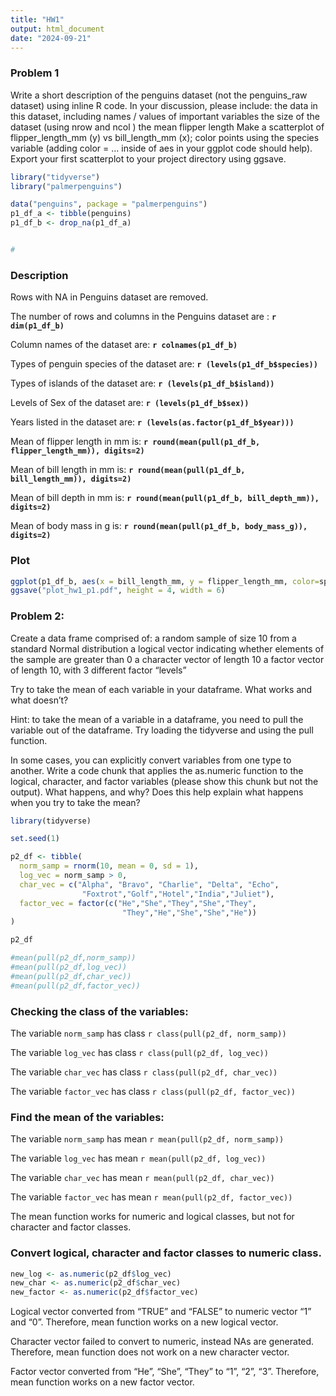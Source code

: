 ```yaml
---
title: "HW1"
output: html_document
date: "2024-09-21"
---
```


### Problem 1
Write a short description of the penguins dataset (not the penguins_raw dataset) using inline R code. In your discussion, please
include:
the data in this dataset, including names / values of important variables
the size of the dataset (using nrow and ncol )
the mean flipper length
Make a scatterplot of flipper_length_mm (y) vs bill_length_mm (x); color points using the species variable (adding color = ... inside of
aes in your ggplot code should help).
Export your first scatterplot to your project directory using ggsave.


```r
library("tidyverse")
library("palmerpenguins")

data("penguins", package = "palmerpenguins")
p1_df_a <- tibble(penguins)
p1_df_b <- drop_na(p1_df_a)


#
```

### Description 
Rows with NA in Penguins dataset are removed. 

The number of rows and columns in the Penguins dataset are : **`r dim(p1_df_b)`**

Column names of the dataset are: **`r colnames(p1_df_b)`**

Types of penguin species of the dataset are: **`r (levels(p1_df_b$species))`**

Types of islands of the dataset are: **`r (levels(p1_df_b$island))`**

Levels of Sex of the dataset are: **`r (levels(p1_df_b$sex))`**

Years listed in the dataset are: **`r (levels(as.factor(p1_df_b$year)))`**

Mean of flipper length in mm is: **`r round(mean(pull(p1_df_b, flipper_length_mm)), digits=2)`**

Mean of bill length in mm is: **`r round(mean(pull(p1_df_b, bill_length_mm)), digits=2)`**

Mean of bill depth in mm is: **`r round(mean(pull(p1_df_b, bill_depth_mm)), digits=2)`**

Mean of body mass in g is: **`r round(mean(pull(p1_df_b, body_mass_g)), digits=2)`**

### Plot

```r

ggplot(p1_df_b, aes(x = bill_length_mm, y = flipper_length_mm, color=species)) + geom_point()
ggsave("plot_hw1_p1.pdf", height = 4, width = 6)


```

### Problem 2:
Create a data frame comprised of:
a random sample of size 10 from a standard Normal distribution
a logical vector indicating whether elements of the sample are greater than 0
a character vector of length 10
a factor vector of length 10, with 3 different factor “levels”

Try to take the mean of each variable in your dataframe. What works and what doesn’t?

Hint: to take the mean of a variable in a dataframe, you need to pull the variable out of the dataframe. Try loading the tidyverse and using the
pull function.

In some cases, you can explicitly convert variables from one type to another. Write a code chunk that applies the as.numeric function to the logical, character, and factor variables (please show this chunk but not the output). What happens, and why? Does this help explain what happens when you try to take the mean?

```r
library(tidyverse)
```

```r
set.seed(1)

p2_df <- tibble(
  norm_samp = rnorm(10, mean = 0, sd = 1),
  log_vec = norm_samp > 0,
  char_vec = c("Alpha", "Bravo", "Charlie", "Delta", "Echo",
                "Foxtrot","Golf","Hotel","India","Juliet"),
  factor_vec = factor(c("He","She","They","She","They",
                         "They","He","She","She","He"))
)

p2_df

#mean(pull(p2_df,norm_samp))
#mean(pull(p2_df,log_vec))
#mean(pull(p2_df,char_vec))
#mean(pull(p2_df,factor_vec))

```

### Checking the class of the variables:

The variable `norm_samp` has class `r class(pull(p2_df, norm_samp))`

The variable `log_vec` has class `r class(pull(p2_df, log_vec))`

The variable `char_vec` has class `r class(pull(p2_df, char_vec))`

The variable `factor_vec` has class `r class(pull(p2_df, factor_vec))`

### Find the mean of the variables:

The variable `norm_samp` has mean `r mean(pull(p2_df, norm_samp))`

The variable `log_vec` has mean `r mean(pull(p2_df, log_vec))`

The variable `char_vec` has mean `r mean(pull(p2_df, char_vec))`

The variable `factor_vec` has mean `r mean(pull(p2_df, factor_vec))`


The mean function works for numeric and logical classes, but not for character and factor classes. 

### Convert logical, character and factor classes to numeric class. 

```r
new_log <- as.numeric(p2_df$log_vec)
new_char <- as.numeric(p2_df$char_vec)
new_factor <- as.numeric(p2_df$factor_vec)

```
Logical vector converted from "TRUE" and "FALSE"  to numeric vector "1" and "0". Therefore, mean function works on a new logical vector. 

Character vector failed to convert to numeric, instead NAs are generated. Therefore, mean function does not work on a new character vector. 

Factor vector converted from "He", "She", "They" to "1", "2", "3". Therefore, mean function works on a new factor vector. 

